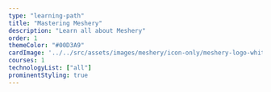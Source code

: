 ```yaml
---
type: "learning-path"
title: "Mastering Meshery"
description: "Learn all about Meshery"
order: 1
themeColor: "#00D3A9"
cardImage: '../../src/assets/images/meshery/icon-only/meshery-logo-white.svg'
courses: 1
technologyList: ["all"]
prominentStyling: true
---
```


<!--
  This file is only used to render the courses list within a learning path.
  Check the Learn-Layer5 folder under src/sections/, src/templates for more understanding of how the data is used
-->
